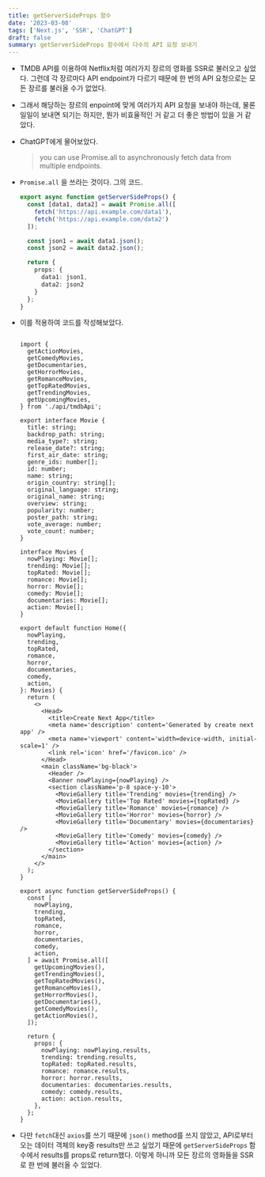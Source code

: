 ```yaml
---
title: getServerSideProps 함수
date: '2023-03-08'
tags: ['Next.js', 'SSR', 'ChatGPT']
draft: false
summary: getServerSideProps 함수에서 다수의 API 요청 보내기
---
```


- TMDB API를 이용하여 Netflix처럼 여러가지 장르의 영화를 SSR로 불러오고 싶었다. 그런데 각 장르마다 API endpoint가 다르기 때문에 한 번의 API 요청으로는 모든 장르를 불러올 수가 없었다.
- 그래서 해당하는 장르의 enpoint에 맞게 여러가지 API 요청을 보내야 하는데, 물론 일일이 보내면 되기는 하지만, 뭔가 비효율적인 거 같고 더 좋은 방법이 있을 거 같았다.
- ChatGPT에게 물어보았다.

  > you can use Promise.all to asynchronously fetch data from multiple endpoints.

- `Promise.all` 을 쓰라는 것이다. 그의 코드.

  ```ts
  export async function getServerSideProps() {
    const [data1, data2] = await Promise.all([
      fetch('https://api.example.com/data1'),
      fetch('https://api.example.com/data2')
    ]);
  
    const json1 = await data1.json();
    const json2 = await data2.json();
  
    return {
      props: {
        data1: json1,
        data2: json2
      }
    };
  }
  ```

- 이를 적용하여 코드를 작성해보았다.

  ```tsx:/pages/index.tsx
  
  import {
    getActionMovies,
    getComedyMovies,
    getDocumentaries,
    getHorrorMovies,
    getRomanceMovies,
    getTopRatedMovies,
    getTrendingMovies,
    getUpcomingMovies,
  } from './api/tmdbApi';
  
  export interface Movie {
    title: string;
    backdrop_path: string;
    media_type?: string;
    release_date?: string;
    first_air_date: string;
    genre_ids: number[];
    id: number;
    name: string;
    origin_country: string[];
    original_language: string;
    original_name: string;
    overview: string;
    popularity: number;
    poster_path: string;
    vote_average: number;
    vote_count: number;
  }
  
  interface Movies {
    nowPlaying: Movie[];
    trending: Movie[];
    topRated: Movie[];
    romance: Movie[];
    horror: Movie[];
    comedy: Movie[];
    documentaries: Movie[];
    action: Movie[];
  }
  
  export default function Home({
    nowPlaying,
    trending,
    topRated,
    romance,
    horror,
    documentaries,
    comedy,
    action,
  }: Movies) {
    return (
      <>
        <Head>
          <title>Create Next App</title>
          <meta name='description' content='Generated by create next app' />
          <meta name='viewport' content='width=device-width, initial-scale=1' />
          <link rel='icon' href='/favicon.ico' />
        </Head>
        <main className='bg-black'>
          <Header />
          <Banner nowPlaying={nowPlaying} />
          <section className='p-8 space-y-10'>
            <MovieGallery title='Trending' movies={trending} />
            <MovieGallery title='Top Rated' movies={topRated} />
            <MovieGallery title='Romance' movies={romance} />
            <MovieGallery title='Horror' movies={horror} />
            <MovieGallery title='Documentary' movies={documentaries} />
            <MovieGallery title='Comedy' movies={comedy} />
            <MovieGallery title='Action' movies={action} />
          </section>
        </main>
      </>
    );
  }
  
  export async function getServerSideProps() {
    const [
      nowPlaying,
      trending,
      topRated,
      romance,
      horror,
      documentaries,
      comedy,
      action,
    ] = await Promise.all([
      getUpcomingMovies(),
      getTrendingMovies(),
      getTopRatedMovies(),
      getRomanceMovies(),
      getHorrorMovies(),
      getDocumentaries(),
      getComedyMovies(),
      getActionMovies(),
    ]);
  
    return {
      props: {
        nowPlaying: nowPlaying.results,
        trending: trending.results,
        topRated: topRated.results,
        romance: romance.results,
        horror: horror.results,
        documentaries: documentaries.results,
        comedy: comedy.results,
        action: action.results,
      },
    };
  }
  ```

- 다만 `fetch`대신 `axios`를 쓰기 때문에 `json()` method를 쓰지 않았고, API로부터 오는 데이터 객체의 key중 results만 쓰고 싶었기 때문에 `getServerSideProps` 함수에서 results를 props로 return했다. 이렇게 하니까 모든 장르의 영화들을 SSR로 한 번에 불러올 수 있었다.